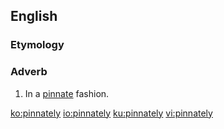 ==English==

===Etymology===
{{suffix|en|pinnate|ly}}

===Adverb===
{{en-adv}}

# In a [[pinnate]] fashion.

[[ko:pinnately]]
[[io:pinnately]]
[[ku:pinnately]]
[[vi:pinnately]]